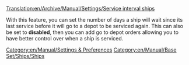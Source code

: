 [[Translation:en/Archive/Manual/Settings/Service interval ships]]


With this feature, you can set the number of days a ship will wait since its last service before it will go to a depot to be serviced again. This can also be set to '''disabled''', then you can add go to depot orders allowing you to have better control over when a ship is serviced.
[[Category:en/Manual/Settings & Preferences]]
[[Category:en/Manual/Base Set/Ships/Ships]]
{{en/Stub}}